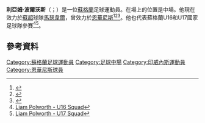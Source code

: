 {{Infobox football biography
| name = Liam Polworth
| image = 
| image_size = 
| caption = Polworth playing in a friendly against Charlton Athletic, July 2013
| fullname = 
| birth_date = {{birth date and age|1994|10|12|df=y}}
| birth_place = [[蘇格蘭|蘇格蘭]][[延文禮士|延文禮士]]
| height = 1.78 m
| position = [[中場|中場]]
| currentclub = [[马瑟韦尔足球俱乐部|馬瑟韋爾]]
| clubnumber = 19
| years1 = 2011–2019
| clubs1 = [[因弗内斯足球俱乐部|恩華尼斯]]
| caps1 = 166
| goals1 = 15
| years2 = 2019–
| clubs2 = [[马瑟韦尔足球俱乐部|馬瑟韋爾]]
| caps2 = 6
| goals2 = 0
| nationalyears1 = 2009–2010
| nationalteam1 = 蘇格蘭U16
| nationalcaps1 = 6
| nationalgoals1 = 1
| nationalyears2 = 2010–2011
| nationalteam2 = 蘇格蘭U17
| nationalcaps2 = 13
| nationalgoals2 = 0
| nationalyears3 = 2016
| nationalteam3 = [[蘇格蘭21歲以下足球代表隊|蘇格蘭U21]]
| nationalcaps3 = 1
| nationalgoals3 = 0
| club-update = 17:03, 21 September 2019 (UTC)
| ntupdate = 30 November 2012
}}

'''利亞姆·波爾沃斯'''（{{lang-en|Liam Polworth}}；{{bd|1994年|10月12日}}）是一位[[蘇格蘭|蘇格蘭]]足球運動員。在場上的位置是中場。他現在效力於[[蘇超|蘇超]]球隊[[马瑟韦尔足球俱乐部|馬瑟韋爾]]，曾效力於[[因弗内斯足球俱乐部|恩華尼斯]]<ref>{{cite web|url=http://ictfc.com/stats/player.php?id=192|title=Profile|accessdate=27 March 2014|publisher=Inverness Caledonian Thistle F.C.|archive-url=https://web.archive.org/web/20150912044735/http://ictfc.com/stats/player.php?id=192|archive-date=2015-09-12|dead-url=yes}}</ref><ref>{{cite web|url=http://news.bbc.co.uk/sport1/hi/football/scot_prem/9480349.stm|title=Inverness CT 2 - 0 Hibernian|accessdate=11 May 2011|date=11 May 2011|publisher=BBC Sport|archive-date=2019-12-15|archive-url=https://web.archive.org/web/20191215074330/http://news.bbc.co.uk/sport1/hi/football/scot_prem/9480349.stm|dead-url=no}}</ref><ref>{{cite web |url=http://www.bbc.co.uk/sport/0/football/32728510 |title=Inverness CT 2–1 Falkirk |work=BBC Sport |publisher=BBC |date=30 May 2015 |accessdate=4 June 2015 |first=Alasdair |last=Lamont |archive-date=2015-06-01 |archive-url=https://web.archive.org/web/20150601220327/http://www.bbc.co.uk/sport/0/football/32728510 |dead-url=no }}</ref>。他也代表蘇格蘭U16和U17國家足球隊參賽<ref>[http://www.scottishfa.co.uk/football_player_profile.cfm?page=108&playerID=68244&squadID=17 Liam Polworth - U16 Squad]</ref><ref>[http://www.scottishfa.co.uk/football_player_profile.cfm?page=108&playerID=68244&squadID=13 Liam Polworth - U17 Squad]</ref>。
==參考資料==
{{Reflist}}

{{DEFAULTSORT:Polworth, Liam}}
[[Category:蘇格蘭足球運動員|Category:蘇格蘭足球運動員]]
[[Category:足球中場|Category:足球中場]] 
[[Category:印威內斯運動員|Category:印威內斯運動員]]
[[Category:恩華尼斯球員|Category:恩華尼斯球員]]